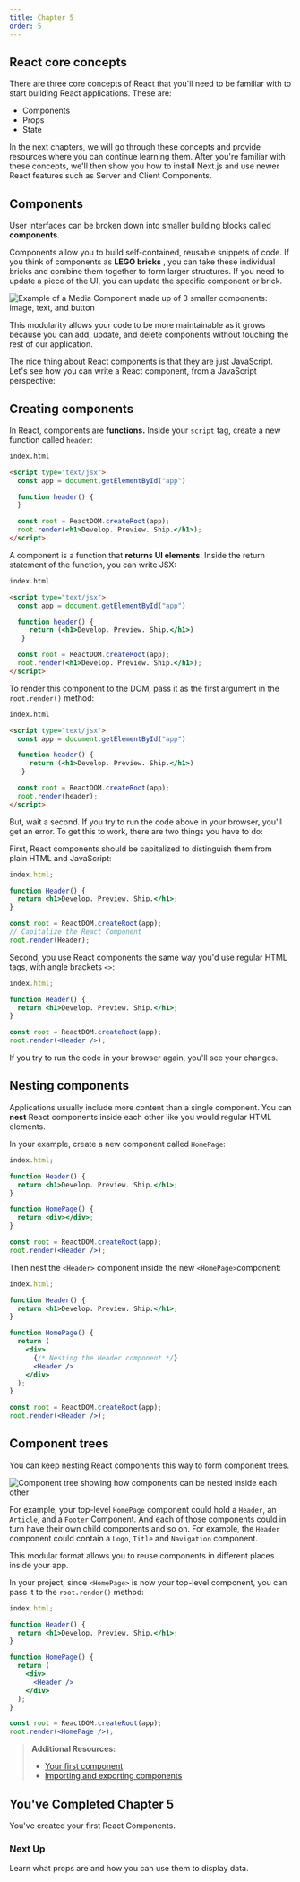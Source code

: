 ```yaml
---
title: Chapter 5
order: 5
---
```


## React core concepts

There are three core concepts of React that you'll need to be familiar with to
start building React applications. These are:

- Components
- Props
- State

In the next chapters, we will go through these concepts and provide resources
where you can continue learning them. After you're familiar with these
concepts, we'll then show you how to install Next.js and use newer React
features such as Server and Client Components.

## Components

User interfaces can be broken down into smaller building blocks called
**components**.

Components allow you to build self-contained, reusable snippets of code. If
you think of components as **LEGO bricks** , you can take these individual
bricks and combine them together to form larger structures. If you need to
update a piece of the UI, you can update the specific component or brick.

![Example of a Media Component made up of 3 smaller components: image, text,
and button](https://vvlp2wl4yesgvvvr.public.blob.vercel-storage.com/vercel/react/learn-components-o5NzqeiqEVtO9LbrNFgniYZQ9LsjYR.webp)

This modularity allows your code to be more maintainable as it grows because
you can add, update, and delete components without touching the rest of our
application.

The nice thing about React components is that they are just JavaScript. Let's
see how you can write a React component, from a JavaScript perspective:

## Creating components

In React, components are **functions.** Inside your `script` tag, create a new
function called `header`:

```html
index.html

<script type="text/jsx">
  const app = document.getElementById("app")

  function header() {
  }

  const root = ReactDOM.createRoot(app);
  root.render(<h1>Develop. Preview. Ship.</h1>);
</script>
```

A component is a function that **returns UI elements**. Inside the return
statement of the function, you can write JSX:

```html
index.html

<script type="text/jsx">
  const app = document.getElementById("app")

  function header() {
     return (<h1>Develop. Preview. Ship.</h1>)
   }

  const root = ReactDOM.createRoot(app);
  root.render(<h1>Develop. Preview. Ship.</h1>);
</script>
```

To render this component to the DOM, pass it as the first argument in the
`root.render()` method:

```html
index.html

<script type="text/jsx">
  const app = document.getElementById("app")

  function header() {
     return (<h1>Develop. Preview. Ship.</h1>)
   }

  const root = ReactDOM.createRoot(app);
  root.render(header);
</script>
```

But, wait a second. If you try to run the code above in your browser, you'll
get an error. To get this to work, there are two things you have to do:

First, React components should be capitalized to distinguish them from plain
HTML and JavaScript:

```jsx
index.html;

function Header() {
  return <h1>Develop. Preview. Ship.</h1>;
}

const root = ReactDOM.createRoot(app);
// Capitalize the React Component
root.render(Header);
```

Second, you use React components the same way you'd use regular HTML tags,
with angle brackets `<>`:

```jsx
index.html;

function Header() {
  return <h1>Develop. Preview. Ship.</h1>;
}

const root = ReactDOM.createRoot(app);
root.render(<Header />);
```

If you try to run the code in your browser again, you'll see your changes.

## Nesting components

Applications usually include more content than a single component. You can
**nest** React components inside each other like you would regular HTML
elements.

In your example, create a new component called `HomePage`:

```jsx
index.html;

function Header() {
  return <h1>Develop. Preview. Ship.</h1>;
}

function HomePage() {
  return <div></div>;
}

const root = ReactDOM.createRoot(app);
root.render(<Header />);
```

Then nest the `<Header>` component inside the new `<HomePage>`component:

```jsx
index.html;

function Header() {
  return <h1>Develop. Preview. Ship.</h1>;
}

function HomePage() {
  return (
    <div>
      {/* Nesting the Header component */}
      <Header />
    </div>
  );
}

const root = ReactDOM.createRoot(app);
root.render(<Header />);
```

## Component trees

You can keep nesting React components this way to form component trees.

![Component tree showing how components can be nested
inside each other](https://vvlp2wl4yesgvvvr.public.blob.vercel-storage.com/vercel/react/learn-component-tree-utaOATliEvK2OVMw3kbYSFcZ4j0MQ1.webp)

For example, your top-level `HomePage` component could hold a `Header`, an
`Article`, and a `Footer` Component. And each of those components could in
turn have their own child components and so on. For example, the `Header`
component could contain a `Logo`, `Title` and `Navigation` component.

This modular format allows you to reuse components in different places inside
your app.

In your project, since `<HomePage>` is now your top-level component, you can
pass it to the `root.render()` method:

```jsx
index.html;

function Header() {
  return <h1>Develop. Preview. Ship.</h1>;
}

function HomePage() {
  return (
    <div>
      <Header />
    </div>
  );
}

const root = ReactDOM.createRoot(app);
root.render(<HomePage />);
```

> **Additional Resources:**
>
> - [Your first component](https://react.dev/learn/your-first-component)
> - [Importing and exporting components](https://react.dev/learn/importing-and-exporting-components)

## You've Completed Chapter 5

You've created your first React Components.

### Next Up

Learn what props are and how you can use them to display data.
